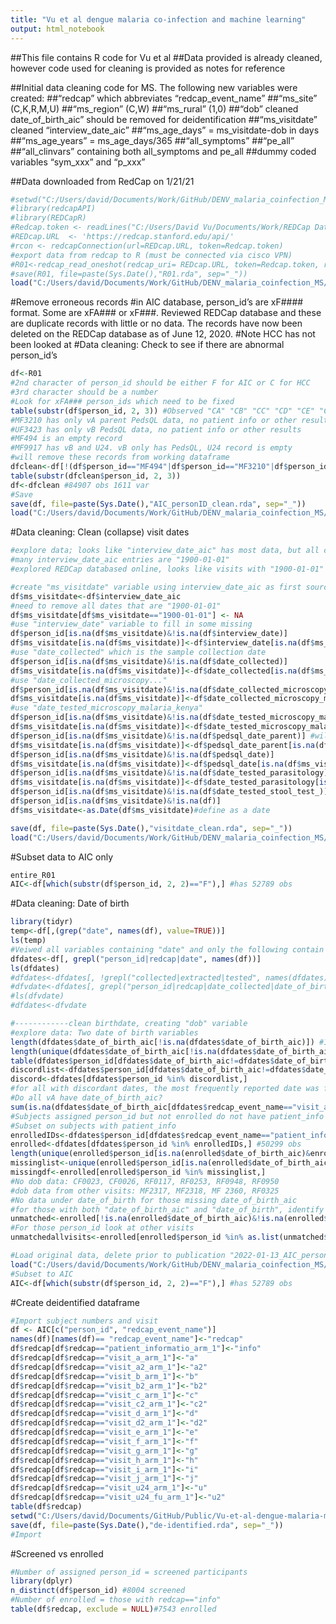 ```yaml
---
title: "Vu et al dengue malaria co-infection and machine learning"
output: html_notebook
---
```


##This file contains R code for Vu et al
##Data provided is already cleaned, however code used for cleaning is provided as notes for reference

##Initial data cleaning code for MS. The following new variables were created:
##"redcap" which abbreviates "redcap_event_name"
##"ms_site" (C,K,R,M,U)
##"ms_region" (C,W)
##"ms_rural" (1,0)
##"dob" cleaned date_of_birth_aic" should be removed for deidentification
##"ms_visitdate" cleaned "interview_date_aic"
##"ms_age_days" = ms_visitdate-dob in days
##"ms_age_years" = ms_age_days/365
##"all_symptoms"
##"pe_all"
##"all_clinvars" containing both all_symptoms and pe_all
##dummy coded variables "sym_xxx" and "p_xxx"

##Data downloaded from RedCap on 1/21/21
```r
#setwd("C:/Users/david/Documents/Work/GitHub/DENV_malaria_coinfection_MS") #need to run on console
#library(redcapAPI)
#library(REDCapR)
#Redcap.token <- readLines("C:/Users/David Vu/Documents/Work/REDCap Data/LaBeaud R01/RedCapToken.txt") # Read API token from folder
#REDcap.URL  <- 'https://redcap.stanford.edu/api/'
#rcon <- redcapConnection(url=REDcap.URL, token=Redcap.token)
#export data from redcap to R (must be connected via cisco VPN)
#R01<-redcap_read_oneshot(redcap_uri= REDcap.URL, token=Redcap.token, raw_or_label = "raw", raw_or_label_headers = "raw", guess_type = FALSE, guess_max = 1000L, verbose = TRUE, config_options = NULL)$data #This worked
#save(R01, file=paste(Sys.Date(),"R01.rda", sep="_"))
load("C:/Users/david/Documents/Work/GitHub/DENV_malaria_coinfection_MS/2021-01-21_R01.rda") #most recent working file, 84912 obs 1611 variables
```
#Remove erroneous records
#in AIC database, person_id's are xF#### format. Some are xFA### or xF###. Reviewed REDCap database and these are duplicate records with little or no data. The records have now been deleted on the REDCap database as of June 12, 2020. 
#Note HCC has not been looked at
#Data cleaning: Check to see if there are abnormal person_id's
```r
df<-R01
#2nd character of person_id should be either F for AIC or C for HCC
#3rd character should be a number
#Look for xFA### person_ids which need to be fixed
table(substr(df$person_id, 2, 3)) #Observed "CA" "CB" "CC" "CD" "CE" "CF" but no "FA", indicating redcap record has been corrected
#MF3210 has only vA parent PedsQL data, no patient info or other results
#UF3423 has only vB PedsQL data, no patient info or other results
#MF494 is an empty record
#MF9917 has vB and U24. vB only has PedsQL, U24 record is empty
#will remove these records from working dataframe
dfclean<-df[!(df$person_id=="MF494"|df$person_id=="MF3210"|df$person_id=="MF9917"|df$person_id=="UF3423"),]
table(substr(dfclean$person_id, 2, 3))
df<-dfclean #84907 obs 1611 var
#Save
save(df, file=paste(Sys.Date(),"AIC_personID_clean.rda", sep="_"))
load("C:/Users/david/Documents/Work/GitHub/DENV_malaria_coinfection_MS/2022-05-18_AIC_personID_clean.rda") #84907 obs of 1611 variables
```
#Data cleaning: Clean (collapse) visit dates
```r
#explore data; looks like "interview_date_aic" has most data, but all columns contain at least some data
#many interview_date_aic entries are "1900-01-01"
#explored REDCap databased online, looks like visits with "1900-01-01" only have that as a data element under the instrument "Aic Merged", without any other information associated with that visit. This may have been unintentionally created during upload of data from earlier in the study prior to REDCap.

#create "ms_visitdate" variable using interview_date_aic as first source
df$ms_visitdate<-df$interview_date_aic
#need to remove all dates that are "1900-01-01"
df$ms_visitdate[df$ms_visitdate=="1900-01-01"] <- NA
#use "interview_date" variable to fill in some missing
df$person_id[is.na(df$ms_visitdate)&!is.na(df$interview_date)]
df$ms_visitdate[is.na(df$ms_visitdate)]<-df$interview_date[is.na(df$ms_visitdate)]
#use "date_collected" which is the sample collection date
df$person_id[is.na(df$ms_visitdate)&!is.na(df$date_collected)]
df$ms_visitdate[is.na(df$ms_visitdate)]<-df$date_collected[is.na(df$ms_visitdate)]
#use "date_collected_microscopy..."
df$person_id[is.na(df$ms_visitdate)&!is.na(df$date_collected_microscopy_malaria_kenya)]
df$ms_visitdate[is.na(df$ms_visitdate)]<-df$date_collected_microscopy_malaria_kenya[is.na(df$ms_visitdate)]
#use "date_tested_microscopy_malaria_kenya"
df$person_id[is.na(df$ms_visitdate)&!is.na(df$date_tested_microscopy_malaria_kenya)] 
df$ms_visitdate[is.na(df$ms_visitdate)]<-df$date_tested_microscopy_malaria_kenya[is.na(df$ms_visitdate)]
df$person_id[is.na(df$ms_visitdate)&!is.na(df$pedsql_date_parent)] #will need to be careful because it is not certain that peds ql was done on first visit in all cases
df$ms_visitdate[is.na(df$ms_visitdate)]<-df$pedsql_date_parent[is.na(df$ms_visitdate)]
df$person_id[is.na(df$ms_visitdate)&!is.na(df$pedsql_date)]
df$ms_visitdate[is.na(df$ms_visitdate)]<-df$pedsql_date[is.na(df$ms_visitdate)]
df$person_id[is.na(df$ms_visitdate)&!is.na(df$date_tested_parasitology)] 
df$ms_visitdate[is.na(df$ms_visitdate)]<-df$date_tested_parasitology[is.na(df$ms_visitdate)]
df$person_id[is.na(df$ms_visitdate)&!is.na(df$date_tested_stool_test_)] 
df$person_id[is.na(df$ms_visitdate)&!is.na(df)]
df$ms_visitdate<-as.Date(df$ms_visitdate)#define as a date

save(df, file=paste(Sys.Date(),"visitdate_clean.rda", sep="_"))
load("C:/Users/david/Documents/Work/GitHub/DENV_malaria_coinfection_MS/2022-05-18_visitdate_clean.rda")
```
#Subset data to AIC only
```r
entire_R01
AIC<-df[which(substr(df$person_id, 2, 2)=="F"),] #has 52789 obs
```

#Data cleaning: Date of birth 
```r
library(tidyr)
temp<-df[,(grep("date", names(df), value=TRUE))]
ls(temp)
#Veiwed all variables containing "date" and only the following contain data relevant to either dob or visit: "date_collected", "date_collected_microscopy_malaria_kenya", "date_collected_other_kenya", "date_collected_rdt_denv_kenya", "date_collected_rdt_malaria_kenya", "date_of_birth", "date_of_birth_aic", "date_symptom_onset", "date_tested_microscopy_malaria_kenya", "date_tested_other_kenya", "date_tested_parasitology", "date_tested_rdt_denv_kenya", "date_tested_rdt_malaria_kenya", "date_tested_stool_test_", "date_tested_urine_test", "dem_interviewdate", "interview_date", "interview_date_aic", "pedsql_date", "pedsql_date_parent", "sample_collection_date", "u24_date_of_birth", "u24_interview_date", "visit_date"
dfdates<-df[, grepl("person_id|redcap|date", names(df))]
ls(dfdates)
#dfdates<-dfdates[, !grepl("collected|extracted|tested", names(dfdates))]
#dfvdate<-dfdates[, grepl("person_id|redcap|date_collected|date_of_birth|symptom|interview", names(dfdates))]
#ls(dfvdate)
#dfdates<-dfvdate

#------------clean birthdate, creating "dob" variable
#explore data: Two date of birth variables
length(dfdates$date_of_birth_aic[!is.na(dfdates$date_of_birth_aic)]) #14470 entries excluding NA
length(unique(dfdates$date_of_birth_aic[!is.na(dfdates$date_of_birth_aic)])) #3341 unique
table(dfdates$person_id[dfdates$date_of_birth_aic!=dfdates$date_of_birth]) #discordance for KF0091 KF0997 KF1005 KF1012 RF0430 RF0536 RF0584 RF0643 RF0666 RF0737 RF0743 RF0745 RF0746 RF0758 RF0769 RF0781 RF0791 RF0792
discordlist<-dfdates$person_id[dfdates$date_of_birth_aic!=dfdates$date_of_birth]
discord<-dfdates[dfdates$person_id %in% discordlist,]
#for all with discordant dates, the most frequently reported date was from date_of_birth_aic column for vA.
#Do all vA have date_of_birth_aic?
sum(is.na(dfdates$date_of_birth_aic[dfdates$redcap_event_name=="visit_a_arm_1"])) #351 missing
#Subjects assigned person_id but not enrolled do not have patient_info
#Subset on subjects with patient_info
enrolledIDs<-dfdates$person_id[dfdates$redcap_event_name=="patient_informatio_arm_1"] #7543 enrolled
enrolled<-dfdates[dfdates$person_id %in% enrolledIDs,] #50299 obs
length(unique(enrolled$person_id[is.na(enrolled$date_of_birth_aic)&enrolled$redcap_event_name=="visit_a_arm_1"])) #only 10 missing date_of_birth_aic from visit A
missinglist<-unique(enrolled$person_id[is.na(enrolled$date_of_birth_aic)&enrolled$redcap_event_name=="visit_a_arm_1"]) 
missingdf<-enrolled[enrolled$person_id %in% missinglist,]
#No dob data: CF0023, CF0026, RF0117, RF0253, RF0948, RF0950
#dob data from other visits: MF2317, MF2318, MF 2360, RF0325
#No data under date_of_birth for those missing date_of_birth_aic
#for those with both "date_of_birth_aic" and "date_of_birth", identify those that do not match
unmatched<-enrolled[!is.na(enrolled$date_of_birth_aic)&!is.na(enrolled$date_of_birth)&(enrolled$date_of_birth_aic!=enrolled$date_of_birth),] #18 values where date_of_birth and date_of_birth_aic do not match
#For those person_id look at other visits
unmatchedallvisits<-enrolled[enrolled$person_id %in% as.list(unmatched$person_id),] #in all 18 mismatches, additional data from follow up visits indicate that the most frequently reported date is listed in vA date_of_birth_aic
```

```r
#Load original data, delete prior to publication "2022-01-13_AIC_personID_clean.rda"
load("C:/Users/david/Documents/Work/GitHub/DENV_malaria_coinfection_MS/2022-01-13_AIC_personID_clean.rda")
#Subset to AIC
AIC<-df[which(substr(df$person_id, 2, 2)=="F"),] #has 52789 obs
```

#Create deidentified dataframe
```r
#Import subject numbers and visit
df <- AIC[c("person_id", "redcap_event_name")]
names(df)[names(df)== "redcap_event_name"]<-"redcap"
df$redcap[df$redcap=="patient_informatio_arm_1"]<-"info"
df$redcap[df$redcap=="visit_a_arm_1"]<-"a"
df$redcap[df$redcap=="visit_a2_arm_1"]<-"a2"
df$redcap[df$redcap=="visit_b_arm_1"]<-"b"
df$redcap[df$redcap=="visit_b2_arm_1"]<-"b2"
df$redcap[df$redcap=="visit_c_arm_1"]<-"c"
df$redcap[df$redcap=="visit_c2_arm_1"]<-"c2"
df$redcap[df$redcap=="visit_d_arm_1"]<-"d"
df$redcap[df$redcap=="visit_d2_arm_1"]<-"d2"
df$redcap[df$redcap=="visit_e_arm_1"]<-"e"
df$redcap[df$redcap=="visit_f_arm_1"]<-"f"
df$redcap[df$redcap=="visit_g_arm_1"]<-"g"
df$redcap[df$redcap=="visit_h_arm_1"]<-"h"
df$redcap[df$redcap=="visit_i_arm_1"]<-"i"
df$redcap[df$redcap=="visit_j_arm_1"]<-"j"
df$redcap[df$redcap=="visit_u24_arm_1"]<-"u"
df$redcap[df$redcap=="visit_u24_fu_arm_1"]<-"u2"
table(df$redcap)
setwd("C:/Users/david/Documents/GitHub/Public/Vu-et-al-dengue-malaria-machine-learning") 
save(df, file=paste(Sys.Date(),"de-identified.rda", sep="_"))
#Import 

```
#Screened vs enrolled
```r
#Number of assigned person_id = screened participants
library(dplyr) 
n_distinct(df$person_id) #8004 screened
#Number of enrolled = those with redcap=="info"
table(df$redcap, exclude = NULL)#7543 enrolled
```



